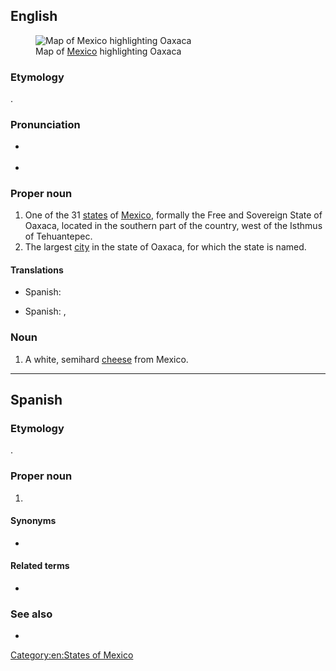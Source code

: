 ==English==
[[File:Mexico map, MX-OAX.svg|thumb|Map of [[Mexico]] highlighting Oaxaca]]

===Etymology===
{{bor|en|nah|Huaxyacac|Huāxyacac|place of guaje trees|withtext=1}}.

===Pronunciation===
* {{a|US}} {{IPA|/wɑːˈhɑː.kɑː/|/wəˈhɑː.kɑː/|lang=en}}
* {{audio|Es-Oaxaca.ogg|Audio|lang=en}}

===Proper noun===
{{en-proper noun}}

# One of the 31 [[states]] of [[Mexico]], formally the Free and Sovereign State of Oaxaca, located in the southern part of the country, west of the Isthmus of Tehuantepec.
# The largest [[city]] in the state of Oaxaca, for which the state is named.

====Translations====
{{trans-top|state of Mexico}}
* Spanish: {{t+|es|Oaxaca|f}}
{{trans-mid}}
{{trans-bottom}}

{{trans-top|city}}
* Spanish: {{t|es|Oaxaca de Juárez|f}}, {{t+|es|Oaxaca|f}}
{{trans-mid}}
{{trans-bottom}}

===Noun===
{{en-noun|~}}

# A white, semihard [[cheese]] from Mexico.

[[Category:en:States of Mexico]]

----

==Spanish==

===Etymology===
{{etyl|nah|es}} {{m|nah|Huaxyacac|Huāxyacac|place of guaje trees}}.

===Proper noun===
{{es-proper noun|f}}

# {{place|es|state|c/Mexico}}

====Synonyms====
* {{l|es|OA}} {{qualifier|abbreviation}}

====Related terms====
* {{l|es|oaxaqueño}}

===See also===
* {{pedialite|lang=es}}